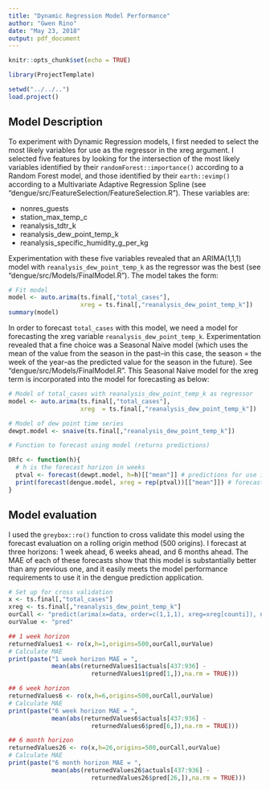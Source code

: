 ```yaml
---
title: "Dynamic Regression Model Performance"
author: "Gwen Rino"
date: "May 23, 2018"
output: pdf_document
---
```


```r
knitr::opts_chunk$set(echo = TRUE)
```

```r
library(ProjectTemplate)
```

```r
setwd("../../..")
load.project()
```

## Model Description  
  
To experiment with Dynamic Regression models, I first needed to select the most likely variables for use as the regressor in the xreg argument. I selected five features by looking for the intersection of the most likely variables identified by their `randomForest::importance()` according to a Random Forest model, and those identified by their `earth::evimp()` according to a Multivariate Adaptive Regression Spline (see "dengue/src/FeatureSelection/FeatureSelection.R"). These variables are:  
  
- nonres_guests
- station_max_temp_c
- reanalysis_tdtr_k
- reanalysis_dew_point_temp_k
- reanalysis_specific_humidity_g_per_kg  

Experimentation with these five variables revealed that an ARIMA(1,1,1) model with `reanalysis_dew_point_temp_k` as the regressor was the best (see "dengue/src/Models/FinalModel.R"). The model takes the form:\

```r

# Fit model
model <- auto.arima(ts.final[,"total_cases"], 
                    xreg = ts.final[,"reanalysis_dew_point_temp_k"])
summary(model)
```
  
In order to forecast `total_cases` with this model, we need a model for forecasting the xreg variable `reanalysis_dew_point_temp_k`. Experimentation revealed that a fine choice was a Seasonal Naive model (which uses the mean of the value from the season in the past--in this case, the season = the week of the year--as the predicted value for the season in the future). See "dengue/src/Models/FinalModel.R". This Seasonal Naive model for the xreg term is incorporated into the model for forecasting as below:\

```r

# Model of total_cases with reanalysis_dew_point_temp_k as regressor
model <- auto.arima(ts.final[,"total_cases"], 
                    xreg  = ts.final[,"reanalysis_dew_point_temp_k"])

# Model of dew point time series
dewpt.model <- snaive(ts.final[,"reanalysis_dew_point_temp_k"])

# Function to forecast using model (returns predictions)

DRfc <- function(h){
  # h is the forecast horizon in weeks
  ptval <- forecast(dewpt.model, h=h)[["mean"]] # predictions for use in xreg
  print(forecast(dengue.model, xreg = rep(ptval))[["mean"]]) # forecast, print results
}

```

## Model evaluation  
  
I used the `greybox::ro()` function to cross validate this model using the forecast evaluation on a rolling origin method (500 origins). I forecast at three horizons: 1 week ahead, 6 weeks ahead, and 6 months ahead. The MAE of each of these forecasts show that this model is substantially better than any previous one, and it easily meets the model performance requirements to use it in the dengue prediction application.\

```r

# Set up for cross validation
x <- ts.final[,"total_cases"]
xreg <- ts.final[,"reanalysis_dew_point_temp_k"]
ourCall <- "predict(arima(x=data, order=c(1,1,1), xreg=xreg[counti]), n.ahead=h, newxreg=xreg[counto])"
ourValue <- "pred"

## 1 week horizon
returnedValues1 <- ro(x,h=1,origins=500,ourCall,ourValue)
# Calculate MAE
print(paste("1 week horizon MAE = ", 
            mean(abs(returnedValues1$actuals[437:936] -
                       returnedValues1$pred[1,]),na.rm = TRUE)))

## 6 week horizon
returnedValues6 <- ro(x,h=6,origins=500,ourCall,ourValue)
# Calculate MAE
print(paste("6 week horizon MAE = ", 
            mean(abs(returnedValues6$actuals[437:936] -
                       returnedValues6$pred[6,]),na.rm = TRUE)))

## 6 month horizon
returnedValues26 <- ro(x,h=26,origins=500,ourCall,ourValue)
# Calculate MAE
print(paste("6 month horizon MAE = ", 
            mean(abs(returnedValues26$actuals[437:936] -
                       returnedValues26$pred[26,]),na.rm = TRUE)))

```


